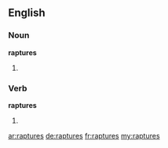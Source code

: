 ==English==

===Noun===
'''raptures'''

# {{plural of|rapture}}

===Verb===
'''raptures'''

# {{third-person singular of|rapture}}

[[ar:raptures]]
[[de:raptures]]
[[fr:raptures]]
[[my:raptures]]